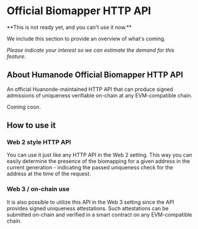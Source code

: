 
# Official Biomapper HTTP API

<Callout type="warning">
**This is not ready yet, and you can't use it now.**

We include this section to provide an overview of what's coming.

_Please indicate your interest so we can estimate the demand for this feature._

</Callout>

## About Humanode Official Biomapper HTTP API

An official Huanonde-maintained HTTP API that can produce signed admissions of uniqueness verifiable on-chain at any EVM-compatible chain.

Coming coon.

## How to use it

### Web 2 style HTTP API

You can use it just like any HTTP API in the Web 2 setting. This way you can easily determine the presence of the biomapping for a given address in the current generation - indicating the passed uniqueness check for the address at the time of the request.

### Web 3 / on-chain use

It is also possible to utilize this API in the Web 3 setting since the API provides signed uniqueness attestations. Such attestations can be submitted on-chain and verified in a smart contract on any EVM-compatible chain.
